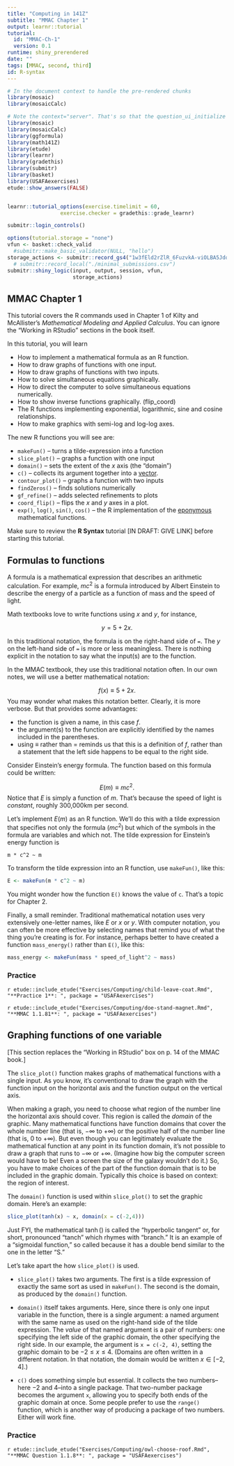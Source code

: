 ```yaml
---
title: "Computing in 141Z"
subtitle: "MMAC Chapter 1"
output: learnr::tutorial
tutorial:
  id: "MMAC-Ch-1"
  version: 0.1
runtime: shiny_prerendered
date: ""
tags: [MMAC, second, third]
id: R-syntax
---
```


```r
# In the document context to handle the pre-rendered chunks
library(mosaic)
library(mosaicCalc)
```

```r
# Note the context="server". That's so that the question_ui_initialize methods from etude will be registered.
library(mosaic)
library(mosaicCalc)
library(ggformula)
library(math141Z)
library(etude)
library(learnr)
library(gradethis)
library(submitr)
library(basket)
library(USAFAexercises)
etude::show_answers(FALSE)


learnr::tutorial_options(exercise.timelimit = 60,
                 exercise.checker = gradethis::grade_learnr)
```

```r
submitr::login_controls()
```

```r
options(tutorial.storage = "none")
vfun <- basket::check_valid
  #submitr::make_basic_validator(NULL, "hello")
storage_actions <- submitr::record_gs4("1w3fEld2rZlR_6FuzvkA-viOLBA5JdqD3xHl-LuLX3-Y", "statprep.annie@gmail.com", vfun)
  # submitr::record_local("./minimal_submissions.csv")
submitr::shiny_logic(input, output, session, vfun,
                     storage_actions)
```


##  MMAC Chapter 1

This tutorial covers the R commands used in  Chapter 1 of Kilty and McAllister's *Mathematical Modeling and Applied Calculus*.  You can ignore the "Working in RStudio" sections in the book itself. 

In this tutorial, you  will learn

* How to implement a mathematical formula as an R function.
* How to draw graphs of functions with one input.
* How to draw graphs of functions with two inputs.
* How to solve simultaneous equations graphically.
* How to direct the computer to solve simultaneous equations numerically.
* How to show inverse functions graphically. (flip_coord)
* The R functions implementing exponential, logarithmic, sine and cosine relationships.
* How to make graphics with semi-log and log-log axes.

The new R functions you will see  are:

- `makeFun()` -- turns a tilde-expression into a function
- `slice_plot()` -- graphs a function with one input
- `domain()` -- sets the extent of the $x$ axis (the "domain")
- `c()` -- collects its argument together into a <span title="A vector is a collection of two or more numbers." style="text-decoration: underline">vector</span>.
- `contour_plot()` -- graphs a function with two inputs
- `findZeros()` -- finds solutions numerically
- `gf_refine()` -- adds selected refinements to plots
- `coord_flip()` -- flips the $x$ and $y$ axes in a plot.  
- `exp()`, `log()`,  `sin()`, `cos()` -- the R implementation of the <span title="eponymous means 'the thing that gives its name to something'" style="text-decoration: underline">eponymous</span> mathematical functions.

Make sure to review the **R Syntax** tutorial [IN DRAFT: GIVE LINK] before starting this tutorial. 

## Formulas to functions

A formula is a mathematical expression that describes an arithmetic calculation. For example, $m c^2$ is a formula introduced by Albert Einstein to describe the energy of a particle as a function of mass and the speed of light.

Math textbooks love to write functions using $x$ and $y$, for instance,

$$y =  5 + 2 x . $$

In this traditional notation, the formula is on the right-hand side of `=`. The $y$ on the left-hand side of `=` is more or less meaningless. There is nothing explicit in the notation to say what the input(s) are to the function.

In the MMAC textbook, they use this traditional notation often. In our own notes, we will use a better mathematical notation:

$$f(x) \equiv 5 + 2 x .$$
You may wonder what makes this notation better. Clearly, it is more verbose. But that provides some advantages:

- the function is given a name, in this case $f$.
- the argument(s) to the function are explicitly identified by the names included in the parentheses.
- using $\equiv$ rather than $=$ reminds us that this is a definition of $f$, rather than a statement that the left side happens to be equal to the right side.

Consider Einstein's energy formula. The function based on  this formula could be written:

$$E(m)  \equiv m c^2 .$$
Notice  that $E$ is simply a function of $m$. That's because the speed of light is *constant*, roughly 300,000km per second.

Let's implement $E(m)$ as an R function. We'll do this with a tilde expression that specifies not only the formula ($m c^2$) but which of the symbols in the formula are variables and which not. The tilde expression for Einstein's energy function is

    m * c^2 ~ m

To transform the tilde expression into an R function, use `makeFun()`, like this:

```r
E <- makeFun(m * c^2 ~ m)
```

You might wonder how the function `E()` knows the value of `c`. That's a topic for Chapter 2.

Finally, a small reminder. Traditional mathematical notation uses very extensively one-letter names, like $E$ or $x$ or $y$.  With computer notation, you can often be more effective by selecting names that remind you of what the thing you're creating is for. For instance, perhaps better to have created a function `mass_energy()` rather than `E()`, like this:

```r
mass_energy <- makeFun(mass * speed_of_light^2 ~ mass)
```

### Practice

`r etude::include_etude("Exercises/Computing/child-leave-coat.Rmd", "**Practice 1**: ", package = "USAFAexercises")`

`r etude::include_etude("Exercises/Computing/doe-stand-magnet.Rmd", "**MMAC 1.1.81**: ", package = "USAFAexercises")`

## Graphing functions of one variable

[This section replaces the "Working in RStudio" box on p. 14 of the MMAC book.]

The `slice_plot()` function makes graphs of mathematical functions with a single input. As you know, it's conventional to draw the graph with the function input on the horizontal axis and the function output on the vertical axis.

When making a graph, you need to choose what region of the number line the horizontal axis should cover. This region is called the *domain* of the graphic. Many mathematical functions have function domains that cover the whole number line (that is, $-\infty$ to $+\infty$) or the positive half of the number line (that is, 0 to $+\infty$). But even though you can legitimately evaluate the mathematical function at any point in its function domain, it's not possible to draw a graph that runs to $-\infty$ or $+\infty$. (Imagine how big the computer screen would have to be! Even a screen the size of the galaxy wouldn't do it.) So, you have to make choices of the part of the function domain that is to be included in the graphic domain. Typically this choice is based on context: the region of interest.

The `domain()` function is used within `slice_plot()` to set the graphic domain. Here's an example:

```r
slice_plot(tanh(x) ~ x, domain(x = c(-2,4)))
```

Just FYI, the mathematical $\tanh()$ is called the "hyperbolic tangent" or, for short, pronounced "tanch" which rhymes with "branch." It is an example of a "sigmoidal function," so called because it has a double bend similar to the one in the letter "S."

Let's take apart the how `slice_plot()` is used.

- `slice_plot()` takes two arguments. The first is a tilde expression of exactly the same sort as used in `makeFun()`. The second is the domain, as produced by the `domain()` function.

- `domain()` itself takes arguments. Here, since there is only one input variable in the function, there is a single argument: a named argument with the same name as used on the right-hand side of the tilde expression. The *value* of that named argument is a pair of numbers: one specifying the left side of the graphic domain, the other specifying the right side. In our example, the argument is `x = c(-2, 4)`, setting the graphic domain to be $-2 \leq x \leq 4$. (Domains are often written in a different notation. In that notation, the domain would be written $x \in [-2, 4]$.)

- `c()` does something simple but essential. It collects the two numbers--here $-2$ and $4$--into a single package. That two-number package becomes the argument `x`, allowing you to specify both ends of the graphic domain at once. Some people prefer to use the `range()` function, which is another way of producing a package of two numbers. Either will work fine.

### Practice

`r etude::include_etude("Exercises/Computing/owl-choose-roof.Rmd", "**MMAC Question 1.1.8**: ", package = "USAFAexercises")`

##


